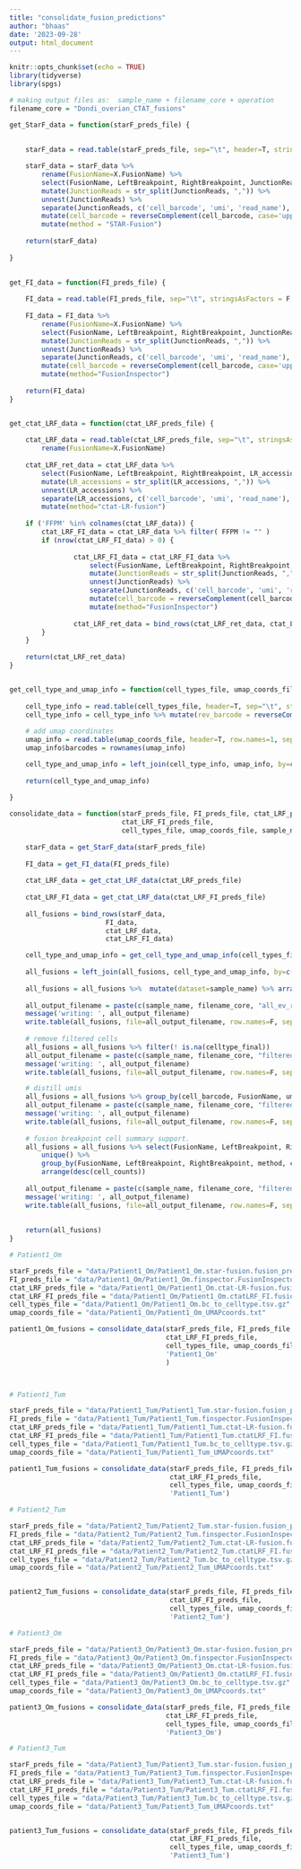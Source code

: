 ```yaml
---
title: "consolidate_fusion_predictions"
author: "bhaas"
date: '2023-09-28'
output: html_document
---
```


```r
knitr::opts_chunk$set(echo = TRUE)
library(tidyverse)
library(spgs)
```


```r

# making output files as:  sample_name + filename_core + operation 
filename_core = "Dondi_overian_CTAT_fusions"


```


```r


get_StarF_data = function(starF_preds_file) {
    
    
    starF_data = read.table(starF_preds_file, sep="\t", header=T, stringsAsFactors = F, com='')

    starF_data = starF_data %>% 
        rename(FusionName=X.FusionName) %>%
        select(FusionName, LeftBreakpoint, RightBreakpoint, JunctionReads) %>%
        mutate(JunctionReads = str_split(JunctionReads, ",")) %>%
        unnest(JunctionReads) %>%
        separate(JunctionReads, c('cell_barcode', 'umi', 'read_name'), "\\^") %>%
        mutate(cell_barcode = reverseComplement(cell_barcode, case='upper')) %>%
        mutate(method = "STAR-Fusion")
    
    return(starF_data)
        
}
    

get_FI_data = function(FI_preds_file) {
    
    FI_data = read.table(FI_preds_file, sep="\t", stringsAsFactors = F, header=T, com='')
    
    FI_data = FI_data %>% 
        rename(FusionName=X.FusionName) %>%
        select(FusionName, LeftBreakpoint, RightBreakpoint, JunctionReads) %>%
        mutate(JunctionReads = str_split(JunctionReads, ",")) %>%
        unnest(JunctionReads) %>%
        separate(JunctionReads, c('cell_barcode', 'umi', 'read_name'), "\\^") %>%
        mutate(cell_barcode = reverseComplement(cell_barcode, case='upper')) %>%
        mutate(method="FusionInspector")
    
    return(FI_data)
}


get_ctat_LRF_data = function(ctat_LRF_preds_file) {
    
    ctat_LRF_data = read.table(ctat_LRF_preds_file, sep="\t", stringsAsFactors = F, header=T, com='')  %>%
        rename(FusionName=X.FusionName)
    
    ctat_LRF_ret_data = ctat_LRF_data %>% 
        select(FusionName, LeftBreakpoint, RightBreakpoint, LR_accessions) %>%
        mutate(LR_accessions = str_split(LR_accessions, ",")) %>%
        unnest(LR_accessions) %>%
        separate(LR_accessions, c('cell_barcode', 'umi', 'read_name'), "\\^") %>%
        mutate(method="ctat-LR-fusion")
    
    if ('FFPM' %in% colnames(ctat_LRF_data)) {
        ctat_LRF_FI_data = ctat_LRF_data %>% filter( FFPM != "" ) 
        if (nrow(ctat_LRF_FI_data) > 0) {
                
                ctat_LRF_FI_data = ctat_LRF_FI_data %>%
                    select(FusionName, LeftBreakpoint, RightBreakpoint, JunctionReads) %>%
                    mutate(JunctionReads = str_split(JunctionReads, ",")) %>%
                    unnest(JunctionReads) %>%
                    separate(JunctionReads, c('cell_barcode', 'umi', 'read_name'), "\\^") %>%
                    mutate(cell_barcode = reverseComplement(cell_barcode, case='upper')) %>%
                    mutate(method="FusionInspector")
        
                ctat_LRF_ret_data = bind_rows(ctat_LRF_ret_data, ctat_LRF_FI_data)
        }
    }
    
    return(ctat_LRF_ret_data)
}


get_cell_type_and_umap_info = function(cell_types_file, umap_coords_file) {
    
    cell_type_info = read.table(cell_types_file, header=T, sep="\t", stringsAsFactors = F)
    cell_type_info = cell_type_info %>% mutate(rev_barcode = reverseComplement(barcodes, case='upper'))
    
    # add umap coordinates
    umap_info = read.table(umap_coords_file, header=T, row.names=1, sep=",")
    umap_info$barcodes = rownames(umap_info)

    cell_type_and_umap_info = left_join(cell_type_info, umap_info, by=c('barcodes'='barcodes') )
    
    return(cell_type_and_umap_info)
    
}

```


```r

consolidate_data = function(starF_preds_file, FI_preds_file, ctat_LRF_preds_file, 
                            ctat_LRF_FI_preds_file,
                            cell_types_file, umap_coords_file, sample_name) {
    
    starF_data = get_StarF_data(starF_preds_file)
    
    FI_data = get_FI_data(FI_preds_file)
    
    ctat_LRF_data = get_ctat_LRF_data(ctat_LRF_preds_file)
    
    ctat_LRF_FI_data = get_ctat_LRF_data(ctat_LRF_FI_preds_file)
    
    all_fusions = bind_rows(starF_data,
                        FI_data,
                        ctat_LRF_data,
                        ctat_LRF_FI_data)

    cell_type_and_umap_info = get_cell_type_and_umap_info(cell_types_file, umap_coords_file)
    
    all_fusions = left_join(all_fusions, cell_type_and_umap_info, by=c('cell_barcode'='rev_barcode'))
    
    all_fusions = all_fusions %>%  mutate(dataset=sample_name) %>% arrange(FusionName)
    
    all_output_filename = paste(c(sample_name, filename_core, "all_ev_reads.tsv"), collapse='.')        
    message('writing: ', all_output_filename)
    write.table(all_fusions, file=all_output_filename, row.names=F, sep="\t", quote=F)
    
    # remove filtered cells
    all_fusions = all_fusions %>% filter(! is.na(celltype_final))
    all_output_filename = paste(c(sample_name, filename_core, "filtered_cells_only.tsv"), collapse='.')        
    message('writing: ', all_output_filename)
    write.table(all_fusions, file=all_output_filename, row.names=F, sep="\t", quote=F)

    # distill umis
    all_fusions = all_fusions %>% group_by(cell_barcode, FusionName, umi, method) %>% filter(row_number()==1) %>% ungroup()
    all_output_filename = paste(c(sample_name, filename_core, "filtered_cells_and_dedup_umis.tsv"), collapse='.')        
    message('writing: ', all_output_filename)
    write.table(all_fusions, file=all_output_filename, row.names=F, sep="\t", quote=F)
    
    # fusion breakpoint cell summary support.
    all_fusions = all_fusions %>% select(FusionName, LeftBreakpoint, RightBreakpoint, method, cell_barcode, celltype_final, dataset) %>%
        unique() %>%
        group_by(FusionName, LeftBreakpoint, RightBreakpoint, method, celltype_final, dataset) %>% tally(name='cell_counts') %>%
        arrange(desc(cell_counts))
    
    all_output_filename = paste(c(sample_name, filename_core, "filtered_cells_and_dedup_umis.cell_counts_by_method.tsv"), collapse='.')        
    message('writing: ', all_output_filename)
    write.table(all_fusions, file=all_output_filename, row.names=F, sep="\t", quote=F)
    
    
    return(all_fusions)
}

```


```r

# Patient1_Om

starF_preds_file = "data/Patient1_Om/Patient1_Om.star-fusion.fusion_predictions.tsv.gz"
FI_preds_file = "data/Patient1_Om/Patient1_Om.finspector.FusionInspector.fusions.tsv.gz"
ctat_LRF_preds_file = "data/Patient1_Om/Patient1_Om.ctat-LR-fusion.fusion_predictions.tsv.gz"
ctat_LRF_FI_preds_file = "data/Patient1_Om/Patient1_Om.ctatLRF_FI.fusion_predictions.tsv.gz"
cell_types_file = "data/Patient1_Om/Patient1_Om.bc_to_celltype.tsv.gz"
umap_coords_file = "data/Patient1_Om/Patient1_Om_UMAPcoords.txt"

patient1_Om_fusions = consolidate_data(starF_preds_file, FI_preds_file, ctat_LRF_preds_file,
                                       ctat_LRF_FI_preds_file,
                                       cell_types_file, umap_coords_file,
                                       'Patient1_Om'
                                       )




```


```r

# Patient1_Tum

starF_preds_file = "data/Patient1_Tum/Patient1_Tum.star-fusion.fusion_predictions.tsv.gz"
FI_preds_file = "data/Patient1_Tum/Patient1_Tum.finspector.FusionInspector.fusions.tsv.gz"
ctat_LRF_preds_file = "data/Patient1_Tum/Patient1_Tum.ctat-LR-fusion.fusion_predictions.tsv.gz"
ctat_LRF_FI_preds_file = "data/Patient1_Tum/Patient1_Tum.ctatLRF_FI.fusion_predictions.tsv.gz"
cell_types_file = "data/Patient1_Tum/Patient1_Tum.bc_to_celltype.tsv.gz"
umap_coords_file = "data/Patient1_Tum/Patient1_Tum_UMAPcoords.txt"

patient1_Tum_fusions = consolidate_data(starF_preds_file, FI_preds_file, ctat_LRF_preds_file,
                                        ctat_LRF_FI_preds_file,
                                        cell_types_file, umap_coords_file,
                                        'Patient1_Tum')


```


```r

# Patient2_Tum

starF_preds_file = "data/Patient2_Tum/Patient2_Tum.star-fusion.fusion_predictions.tsv.gz"
FI_preds_file = "data/Patient2_Tum/Patient2_Tum.finspector.FusionInspector.fusions.tsv.gz"
ctat_LRF_preds_file = "data/Patient2_Tum/Patient2_Tum.ctat-LR-fusion.fusion_predictions.tsv.gz"
ctat_LRF_FI_preds_file = "data/Patient2_Tum/Patient2_Tum.ctatLRF_FI.fusion_predictions.tsv.gz"
cell_types_file = "data/Patient2_Tum/Patient2_Tum.bc_to_celltype.tsv.gz"
umap_coords_file = "data/Patient2_Tum/Patient2_Tum_UMAPcoords.txt"


patient2_Tum_fusions = consolidate_data(starF_preds_file, FI_preds_file, ctat_LRF_preds_file,
                                        ctat_LRF_FI_preds_file,
                                        cell_types_file, umap_coords_file,
                                        'Patient2_Tum')


```


```r

# Patient3_Om

starF_preds_file = "data/Patient3_Om/Patient3_Om.star-fusion.fusion_predictions.tsv.gz"
FI_preds_file = "data/Patient3_Om/Patient3_Om.finspector.FusionInspector.fusions.tsv.gz"
ctat_LRF_preds_file = "data/Patient3_Om/Patient3_Om.ctat-LR-fusion.fusion_predictions.tsv.gz"
ctat_LRF_FI_preds_file = "data/Patient3_Om/Patient3_Om.ctatLRF_FI.fusion_predictions.tsv.gz"
cell_types_file = "data/Patient3_Om/Patient3_Om.bc_to_celltype.tsv.gz"
umap_coords_file = "data/Patient3_Om/Patient3_Om_UMAPcoords.txt"

patient3_Om_fusions = consolidate_data(starF_preds_file, FI_preds_file, ctat_LRF_preds_file,
                                       ctat_LRF_FI_preds_file,
                                       cell_types_file, umap_coords_file,
                                       'Patient3_Om')

```


```r

# Patient3_Tum

starF_preds_file = "data/Patient3_Tum/Patient3_Tum.star-fusion.fusion_predictions.tsv.gz"
FI_preds_file = "data/Patient3_Tum/Patient3_Tum.finspector.FusionInspector.fusions.tsv.gz"
ctat_LRF_preds_file = "data/Patient3_Tum/Patient3_Tum.ctat-LR-fusion.fusion_predictions.tsv.gz"
ctat_LRF_FI_preds_file = "data/Patient3_Tum/Patient3_Tum.ctatLRF_FI.fusion_predictions.tsv.gz"
cell_types_file = "data/Patient3_Tum/Patient3_Tum.bc_to_celltype.tsv.gz"
umap_coords_file = "data/Patient3_Tum/Patient3_Tum_UMAPcoords.txt"


patient3_Tum_fusions = consolidate_data(starF_preds_file, FI_preds_file, ctat_LRF_preds_file,
                                        ctat_LRF_FI_preds_file,
                                        cell_types_file, umap_coords_file,
                                        'Patient3_Tum')

```














